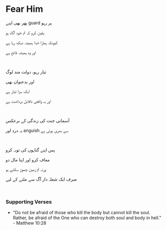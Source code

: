 # Fear Him

پھر بھی اپنے guard پر رہو

یقین کرو کہ تم خود آگاہ ہو

کیونکہ ہمارا خدا ہمیشہ دیکھ رہا ہے

اور وہ ہمیشہ فاتح ہے

<br />

تیار رہو، دولت مند لوگ

اور بدعنوان بھی

ایک سزا تیار ہے

اور یہ واقعی ناقابل برداشت ہے

<br />

آسمانی جنت کی زندگی کے برعکس

یہ درد اور anguish سے بھری ہوئی ہے

<br />

پس اپنے گناہوں کی توبہ کرو

معاف کرو اور اپنا مال دو

ورنہ تم زمین چھوڑ سکتے ہو

صرف ایک شعلہ دار آگ سے ملنے کے لیے

<br />

### Supporting Verses

- "Do not be afraid of those who kill the body but cannot kill the soul. Rather, be afraid of the One who can destroy both soul and body in hell." - Matthew 10:28